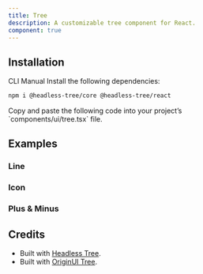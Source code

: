 ```yaml
---
title: Tree
description: A customizable tree component for React.
component: true
---
```


<ExamplePreview path="tree/default" />

## Installation

<Tabs defaultValue="cli">

<TabsList>
  <TabsTrigger value="cli">CLI</TabsTrigger>
  <TabsTrigger value="manual">Manual</TabsTrigger>
</TabsList>

<TabsContent value="cli">
  <CliCommands name="tree" />
</TabsContent>

<TabsContent value="manual">    
<Steps>

<Step>
Install the following dependencies:

```bash
npm i @headless-tree/core @headless-tree/react
```

</Step>

<Step>
Copy and paste the following code into your project’s `components/ui/tree.tsx` file.

<ComponentPreview name="tree" />

</Step>

</Steps>

</TabsContent>

</Tabs>

## Examples

### Line

<ExamplePreview path="tree/line" />

### Icon

<ExamplePreview path="tree/icon" />

### Plus & Minus

<ExamplePreview path="tree/plus-minus" />

## Credits

- Built with [Headless Tree](https://headless-tree.lukasbach.com/).
- Built with [OriginUI Tree](https://originui.com/tree).
